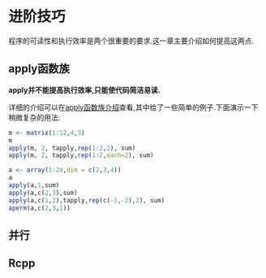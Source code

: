 # 进阶技巧 

程序的可读性和执行效率是两个很重要的要求.这一章主要介绍如何提高这两点.

## apply函数族

**apply并不能提高执行效率,只能使代码简洁易读.**

详细的介绍可以在[apply函数族介绍](http://blog.fens.me/r-apply/)查看,其中给了一些简单的例子.下面演示一下稍微复杂的用法:

```r
m <- matrix(1:12,4,3)
m
apply(m, 2, tapply,rep(1:2,2), sum)
apply(m, 2, tapply,rep(1:2,each=2), sum)
```




```r
a <- array(1:24,dim = c(2,3,4))
a
apply(a,1,sum)
apply(a,c(2,3),sum)
apply(a,c(1,2),tapply,rep(c(-1,-2),2), sum)
aperm(a,c(2,3,1))

```

## 并行


## Rcpp
